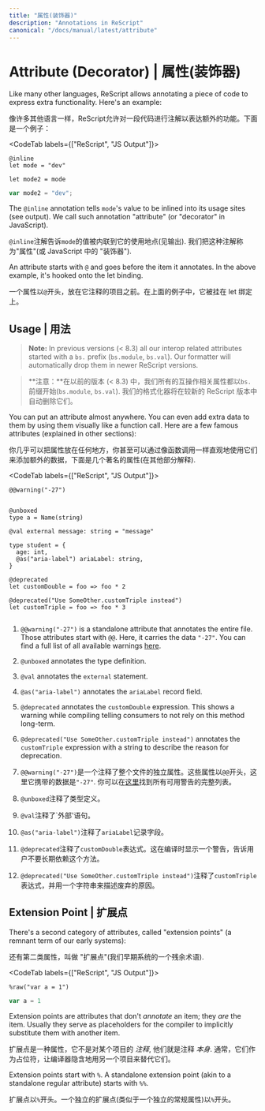 ```yaml
---
title: "属性(装饰器)"
description: "Annotations in ReScript"
canonical: "/docs/manual/latest/attribute"
---
```


# Attribute (Decorator) | 属性(装饰器)

Like many other languages, ReScript allows annotating a piece of code to express extra functionality. Here's an example:

像许多其他语言一样，ReScript允许对一段代码进行注解以表达额外的功能。下面是一个例子：

<CodeTab labels={["ReScript", "JS Output"]}>

```res
@inline
let mode = "dev"

let mode2 = mode
```
```js
var mode2 = "dev";
```

</CodeTab>

The `@inline` annotation tells `mode`'s value to be inlined into its usage sites (see output). We call such annotation "attribute" (or "decorator" in JavaScript).

`@inline`注解告诉`mode`的值被内联到它的使用地点(见输出). 我们把这种注解称为"属性"(或 JavaScript 中的 "装饰器").

An attribute starts with `@` and goes before the item it annotates. In the above example, it's hooked onto the let binding.

一个属性以`@`开头，放在它注释的项目之前。在上面的例子中，它被挂在 let 绑定上。

## Usage | 用法

> **Note:** In previous versions (< 8.3) all our interop related attributes started with a `bs.` prefix (`bs.module`, `bs.val`). Our formatter will automatically drop them in newer ReScript versions.

> **注意：**在以前的版本 (< 8.3) 中，我们所有的互操作相关属性都以`bs.`前缀开始(`bs.module`, `bs.val`). 我们的格式化器将在较新的 ReScript 版本中自动删除它们。

You can put an attribute almost anywhere. You can even add extra data to them by using them visually like a function call. Here are a few famous attributes (explained in other sections):

你几乎可以把属性放在任何地方，你甚至可以通过像函数调用一样直观地使用它们来添加额外的数据，下面是几个著名的属性(在其他部分解释).

<CodeTab labels={["ReScript", "JS Output"]}>

```res
@@warning("-27")


@unboxed
type a = Name(string)

@val external message: string = "message"

type student = {
  age: int,
  @as("aria-label") ariaLabel: string,
}

@deprecated
let customDouble = foo => foo * 2

@deprecated("Use SomeOther.customTriple instead")
let customTriple = foo => foo * 3 
```
```js
```

</CodeTab>

1. `@@warning("-27")` is a standalone attribute that annotates the entire file. Those attributes start with `@@`. Here, it carries the data `"-27"`. You can find a full list of all available warnings [here](./warning-numbers).
2. `@unboxed` annotates the type definition.
3. `@val` annotates the `external` statement.
4. `@as("aria-label")` annotates the `ariaLabel` record field.
5. `@deprecated` annotates the `customDouble` expression. This shows a warning while compiling telling consumers to not rely on this method long-term.
6. `@deprecated("Use SomeOther.customTriple instead")` annotates the `customTriple` expression with a string to describe the reason for deprecation.

1. `@@warning("-27")`是一个注释了整个文件的独立属性。这些属性以`@@`开头，这里它携带的数据是`"-27"`. 你可以在[这里](./warning-numbers)找到所有可用警告的完整列表。
2. `@unboxed`注释了类型定义。
3. `@val`注释了`外部'语句。
4. `@as("aria-label")`注释了`ariaLabel`记录字段。
5. `@deprecated`注释了`customDouble`表达式。这在编译时显示一个警告，告诉用户不要长期依赖这个方法。
6. `@deprecated("Use SomeOther.customTriple instead")`注释了`customTriple`表达式，并用一个字符串来描述废弃的原因。

## Extension Point | 扩展点

There's a second category of attributes, called "extension points" (a remnant term of our early systems):

还有第二类属性，叫做 "扩展点"(我们早期系统的一个残余术语).

<CodeTab labels={["ReScript", "JS Output"]}>

```res
%raw("var a = 1")
```
```js
var a = 1
```

</CodeTab>

Extension points are attributes that don't _annotate_ an item; they _are_ the item. Usually they serve as placeholders for the compiler to implicitly substitute them with another item.

扩展点是一种属性，它不是对某个项目的 _注释_, 他们就是注释 _本身_. 通常，它们作为占位符，让编译器隐含地用另一个项目来替代它们。

Extension points start with `%`. A standalone extension point (akin to a standalone regular attribute) starts with `%%`.

扩展点以`%`开头。一个独立的扩展点(类似于一个独立的常规属性)以`%`开头。

